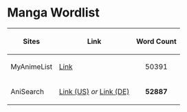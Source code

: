 = Manga Wordlist =

{|
! Sites
! Link
! Word Count
|-
|MyAnimeList
|[https://myanimelist.net Link]
| style="text-align:center;" | 50391
|-
|AniSearch
|[https://anisearch.com Link (US)] ''or'' [https://anisearch.de Link (DE)]
| style="text-align:center;" | '''52887'''
|}